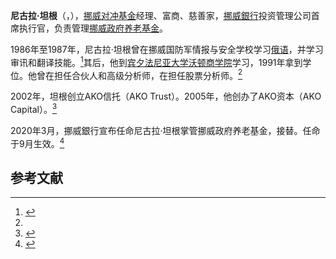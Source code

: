 '''尼古拉·坦根'''（{{bd|1966年|8月10日}}，{{lang-no|Nicolai Tangen}}），[[挪威|挪威]][[对冲基金|对冲基金]]经理、富商、慈善家，[[挪威銀行|挪威銀行]]投资管理公司首席执行官，负责管理[[挪威政府养老基金|挪威政府养老基金]]。

1986年至1987年，尼古拉·坦根曾在挪威国防军情报与安全学校学习[[俄语|俄语]]，并学习审讯和翻译技能。<ref>{{Cite news |url=https://www.ft.com/content/7c35c84a-326b-459b-8c4a-b261742d2cf6 |title=Nicolai Tangen tapped to lead Norway’s $930bn oil fund |date=2020-03-26 |work=Financial Times |accessdate=2020-09-06 |archive-date=2020-08-21 |archive-url=https://web.archive.org/web/20200821051545/https://www.ft.com/content/7c35c84a-326b-459b-8c4a-b261742d2cf6 |dead-url=no }}</ref>其后，他到[[宾夕法尼亚大学沃顿商学院|宾夕法尼亚大学沃顿商学院]]学习，1991年拿到学位。他曾在{{le|埃格顿资本|Egerton Capital}}担任合伙人和高级分析师，在{{le|嘉誠|Cazenove (stock broker)}}担任股票分析师。<ref name="nbim" />

2002年，坦根创立AKO信托（AKO Trust）。2005年，他创办了AKO资本（AKO Capital）。<ref name="nbim">{{Cite web |title=Nicolai Tangen |url=https://www.nbim.no/contentassets/a93c5d906bb445fd9dc9f35ca2aa7c42/bio-nicolai-tangen-english.pdf |accessdate=2020-09-06 |publisher=Norges Bank Investment Management |archive-date=2020-08-06 |archive-url=https://web.archive.org/web/20200806205305/https://www.nbim.no/contentassets/a93c5d906bb445fd9dc9f35ca2aa7c42/bio-nicolai-tangen-english.pdf |dead-url=no }}</ref>

2020年3月，挪威銀行宣布任命尼古拉·坦根掌管挪威政府养老基金，接替{{le|英韦·斯林斯塔|Yngve Slyngstad}}。任命于9月生效。<ref>{{Cite news |url=https://finance.sina.cn/usstock/mggd/2020-04-20/detail-iircuyvh8718688.d.html |title=挪威石油基金CEO卷入“费用门”丑闻调查 |date=2020-04-20 |work=新浪美股 |accessdate=2020-09-06}}</ref>

==参考文献==
{{reflist}}